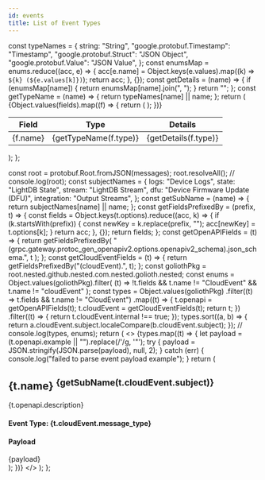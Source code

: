 ```yaml
---
id: events
title: List of Event Types
---
```



  const typeNames = {
    string: "String",
    "google.protobuf.Timestamp": "Timestamp",
    "google.protobuf.Struct": "JSON Object",
    "google.protobuf.Value": "JSON Value",
  };
  const enumsMap = enums.reduce((acc, e) => {
    acc[e.name] = Object.keys(e.values).map((k) => `${k} (${e.values[k]})`);
    return acc;
  }, {});
  const getDetails = (name) => {
    if (enumsMap[name]) {
      return enumsMap[name].join(", ");
    }
    return "";
  };
  const getTypeName = (name) => {
    return typeNames[name] || name;
  };
  return (
    <table>
      <thead>
        <tr>
          <th>Field</th>
          <th>Type</th>
          <th>Details</th>
        </tr>
      </thead>
      <tbody>
        {Object.values(fields).map((f) => {
          return (
            <tr key={f.name}>
              <td>{f.name}</td>
              <td>{getTypeName(f.type)}</td>
              <td>{getDetails(f.type)}</td>
            </tr>
          );
        })}
      </tbody>
    </table>
  );
};

  const root = protobuf.Root.fromJSON(messages);
  root.resolveAll();
  // console.log(root);
  const subjectNames = {
    logs: "Device Logs",
    state: "LightDB State",
    stream: "LightDB Stream",
    dfu: "Device Firmware Update (DFU)",
    integration: "Output Streams",
  };
  const getSubName = (name) => {
    return subjectNames[name] || name;
  };
  const getFieldsPrefixedBy = (prefix, t) => {
    const fields = Object.keys(t.options).reduce((acc, k) => {
      if (k.startsWith(prefix)) {
        const newKey = k.replace(prefix, "");
        acc[newKey] = t.options[k];
      }
      return acc;
    }, {});
    return fields;
  };
  const getOpenAPIFields = (t) => {
    return getFieldsPrefixedBy(
      "(grpc.gateway.protoc_gen_openapiv2.options.openapiv2_schema).json_schema.",
      t
    );
  };
  const getCloudEventFields = (t) => {
    return getFieldsPrefixedBy("(cloudEvent).", t);
  };
  const goliothPkg = root.nested.github.nested.com.nested.golioth.nested;
  const enums = Object.values(goliothPkg).filter(
    (t) => !t.fields && t.name != "CloudEvent" && t.name != "cloudEvent"
  );
  const types = Object.values(goliothPkg)
    .filter((t) => t.fields && t.name != "CloudEvent")
    .map((t) => {
      t.openapi = getOpenAPIFields(t);
      t.cloudEvent = getCloudEventFields(t);
      return t;
    })
    .filter((t) => {
      return t.cloudEvent.internal !== true;
    });
  types.sort((a, b) => {
    return a.cloudEvent.subject.localeCompare(b.cloudEvent.subject);
  });
  // console.log(types, enums);
  return (
    <>
      {types.map((t) => {
        let payload = (t.openapi.example || "").replace(/'/g, '"');
        try {
          payload = JSON.stringify(JSON.parse(payload), null, 2);
        } catch (err) {
          console.log("failed to parse event payload example");
        }
        return (
          <div key={t.cloudEvent.message_type}>
            <h2>
              {t.name} <sup>{getSubName(t.cloudEvent.subject)}</sup>
            </h2>
            <p>{t.openapi.description}</p>
            <h4>Event Type: {t.cloudEvent.message_type}</h4>
            <MessageFields fields={t.fields} enums={enums} />
            <h4>Payload</h4>
            <CodeBlock className="language-json">{payload}</CodeBlock>
          </div>
        );
      })}
    </>
  );
};

<MessageTypes />
